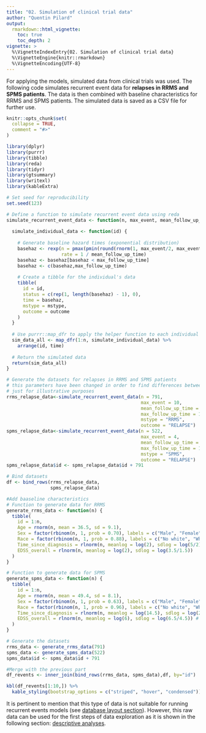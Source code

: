 ```yaml
---
title: "02. Simulation of clinical trial data"
author: "Quentin Pilard"
output: 
  rmarkdown::html_vignette:
    toc: true
    toc_depth: 2
vignette: >
  %\VignetteIndexEntry{02. Simulation of clinical trial data}
  %\VignetteEngine{knitr::rmarkdown}
  %\VignetteEncoding{UTF-8}
---
```

For applying the models, simulated data from clinical trials was used.
The following code simulates recurrent event data for **relapses in RRMS and SPMS patients**. The data is then combined with baseline characteristics for RRMS and SPMS patients. The simulated data is saved as a CSV file for further use.

```r
knitr::opts_chunk$set(
  collapse = TRUE,
  comment = "#>"
)
```

```r
library(dplyr)
library(purrr)
library(tibble)
library(reda)
library(tidyr)
library(gtsummary)
library(writexl)
library(kableExtra)
```

```r
# Set seed for reproducibility
set.seed(123)
```

```r
# Define a function to simulate recurrent event data using reda
simulate_recurrent_event_data <- function(n, max_event, mean_follow_up_time, max_follow_up_time, mstype, outcome) {
  
  simulate_individual_data <- function(id) {
    
    # Generate baseline hazard times (exponential distribution)
    basehaz <- rexp(n = pmax(pmin(round(rnorm(1, max_event/2, max_event/4)), max_event), 1), 
                    rate = 1 / mean_follow_up_time)
    basehaz <- basehaz[basehaz < max_follow_up_time]
    basehaz <- c(basehaz,max_follow_up_time)
    
    # Create a tibble for the individual's data
    tibble(
      id = id,
      status = c(rep(1, length(basehaz) - 1), 0),
      time = basehaz,
      mstype = mstype,
      outcome = outcome
    )
  }
  
  # Use purrr::map_dfr to apply the helper function to each individual and combine the results
  sim_data_all <- map_dfr(1:n, simulate_individual_data) %>%
    arrange(id, time)
  
  # Return the simulated data
  return(sim_data_all)
}
```

```r
# Generate the datasets for relapses in RRMS and SPMS patients
# this parameters have been changed in order to find differences between groups
# just for illustrative purposes
rrms_relapse_data<-simulate_recurrent_event_data(n = 791,
                                                 max_event = 10,
                                                 mean_follow_up_time = 8,
                                                 max_follow_up_time = 10, 
                                                 mstype = "RRMS", 
                                                 outcome = "RELAPSE")
spms_relapse_data<-simulate_recurrent_event_data(n = 522,
                                                 max_event = 4,
                                                 mean_follow_up_time = 5,
                                                 max_follow_up_time = 10, 
                                                 mstype = "SPMS", 
                                                 outcome = "RELAPSE")
spms_relapse_data$id <- spms_relapse_data$id + 791
```

```r
# Bind datasets
df <- bind_rows(rrms_relapse_data,
                spms_relapse_data)
```

```r
#Add baaseline characteristics
# Function to generate data for RRMS
generate_rrms_data <- function(n) {
  tibble(
    id = 1:n,
    Age = rnorm(n, mean = 36.5, sd = 9.1),
    Sex = factor(rbinom(n, 1, prob = 0.70), labels = c("Male", "Female")),
    Race = factor(rbinom(n, 1, prob = 0.88), labels = c("No white", "White")),
    Time_since_diagnosis = rlnorm(n, meanlog = log(2), sdlog = log(5/2)),
    EDSS_overall = rlnorm(n, meanlog = log(2), sdlog = log(3.5/1.5))
  )
}

# Function to generate data for SPMS
generate_spms_data <- function(n) {
  tibble(
    id = 1:n,
    Age = rnorm(n, mean = 49.4, sd = 8.1),
    Sex = factor(rbinom(n, 1, prob = 0.63), labels = c("Male", "Female")),
    Race = factor(rbinom(n, 1, prob = 0.96), labels = c("No white", "White")),
    Time_since_diagnosis = rlnorm(n, meanlog = log(14.5), sdlog = log(22/7.8)), # approximate log-normal
    EDSS_overall = rlnorm(n, meanlog = log(6), sdlog = log(6.5/4.5)) # approximate log-normal
  )
}
```

```r
# Generate the datasets
rrms_data <- generate_rrms_data(791)
spms_data <- generate_spms_data(522)
spms_data$id <- spms_data$id + 791

#Merge with the previous part
df_revents <- inner_join(bind_rows(rrms_data, spms_data),df, by="id")
```

```r
kbl(df_revents[1:10,]) %>%
  kable_styling(bootstrap_options = c("striped", "hover", "condensed"))
```

It is pertinent to mention that this type of data is not suitable for running recurrent events models (see [database layout section](./database_layout.html)). However, this raw data can be used for the first steps of data exploration as it is shown in the following section: [descriptive analyses](./descriptive_analyses.html).
